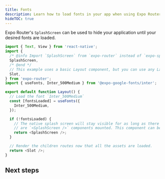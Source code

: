 ```yaml
---
title: Fonts
description: Learn how to load fonts in your app when using Expo Router.
hideTOC: true
---
```



Expo Router's `SplashScreen` can be used to hide your application until your desired fonts are loaded.

```js app/_layout.js
import { Text, View } from 'react-native';
import {
  /* @info Import `SplashScreen` from `expo-router` instead of `expo-splash-screen` */
  SplashScreen,
  /* @end */
  // This example uses a basic Layout component, but you can use any Layout.
  Slot,
} from 'expo-router';
import { useFonts, Inter_500Medium } from '@expo-google-fonts/inter';

export default function Layout() {
  // Load the font `Inter_500Medium`
  const [fontsLoaded] = useFonts({
    Inter_500Medium,
  });

  if (!fontsLoaded) {
    // The native splash screen will stay visible for as long as there
    // are `<SplashScreen />` components mounted. This component can be nested.
    return <SplashScreen />;
  }

  // Render the children routes now that all the assets are loaded.
  return <Slot />;
}
```

## Next steps

<BoxLink
  title="Images"
  Icon={BookOpen02Icon}
  description=" Learn how to use images with Expo Router."
  href="/router/assets/images/"
/>
